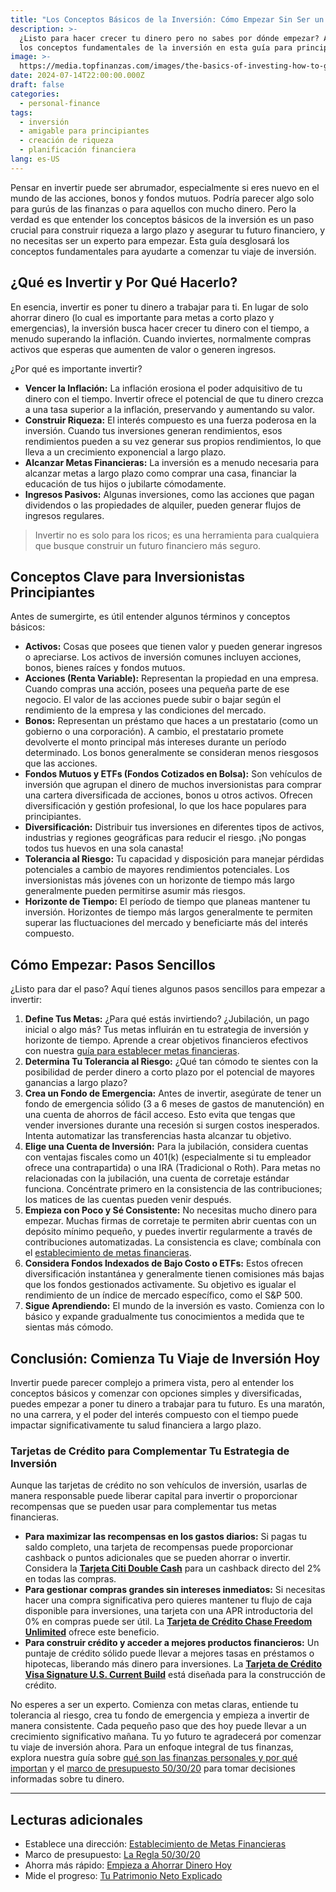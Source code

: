 ```yaml
---
title: "Los Conceptos Básicos de la Inversión: Cómo Empezar Sin Ser un Experto"
description: >-
  ¿Listo para hacer crecer tu dinero pero no sabes por dónde empezar? Aprende
  los conceptos fundamentales de la inversión en esta guía para principiantes.
image: >-
  https://media.topfinanzas.com/images/the-basics-of-investing-how-to-get-started-without-being-an-expert.webp
date: 2024-07-14T22:00:00.000Z
draft: false
categories:
  - personal-finance
tags:
  - inversión
  - amigable para principiantes
  - creación de riqueza
  - planificación financiera
lang: es-US
---
```


Pensar en invertir puede ser abrumador, especialmente si eres nuevo en el mundo de las acciones, bonos y fondos mutuos. Podría parecer algo solo para gurús de las finanzas o para aquellos con mucho dinero. Pero la verdad es que entender los conceptos básicos de la inversión es un paso crucial para construir riqueza a largo plazo y asegurar tu futuro financiero, y no necesitas ser un experto para empezar. Esta guía desglosará los conceptos fundamentales para ayudarte a comenzar tu viaje de inversión.

## ¿Qué es Invertir y Por Qué Hacerlo?

En esencia, invertir es poner tu dinero a trabajar para ti. En lugar de solo ahorrar dinero (lo cual es importante para metas a corto plazo y emergencias), la inversión busca hacer crecer tu dinero con el tiempo, a menudo superando la inflación. Cuando inviertes, normalmente compras activos que esperas que aumenten de valor o generen ingresos.

¿Por qué es importante invertir?

- **Vencer la Inflación:** La inflación erosiona el poder adquisitivo de tu dinero con el tiempo. Invertir ofrece el potencial de que tu dinero crezca a una tasa superior a la inflación, preservando y aumentando su valor.
- **Construir Riqueza:** El interés compuesto es una fuerza poderosa en la inversión. Cuando tus inversiones generan rendimientos, esos rendimientos pueden a su vez generar sus propios rendimientos, lo que lleva a un crecimiento exponencial a largo plazo.
- **Alcanzar Metas Financieras:** La inversión es a menudo necesaria para alcanzar metas a largo plazo como comprar una casa, financiar la educación de tus hijos o jubilarte cómodamente.
- **Ingresos Pasivos:** Algunas inversiones, como las acciones que pagan dividendos o las propiedades de alquiler, pueden generar flujos de ingresos regulares.

> Invertir no es solo para los ricos; es una herramienta para cualquiera que busque construir un futuro financiero más seguro.

## Conceptos Clave para Inversionistas Principiantes

Antes de sumergirte, es útil entender algunos términos y conceptos básicos:

- **Activos:** Cosas que posees que tienen valor y pueden generar ingresos o apreciarse. Los activos de inversión comunes incluyen acciones, bonos, bienes raíces y fondos mutuos.
- **Acciones (Renta Variable):** Representan la propiedad en una empresa. Cuando compras una acción, posees una pequeña parte de ese negocio. El valor de las acciones puede subir o bajar según el rendimiento de la empresa y las condiciones del mercado.
- **Bonos:** Representan un préstamo que haces a un prestatario (como un gobierno o una corporación). A cambio, el prestatario promete devolverte el monto principal más intereses durante un período determinado. Los bonos generalmente se consideran menos riesgosos que las acciones.
- **Fondos Mutuos y ETFs (Fondos Cotizados en Bolsa):** Son vehículos de inversión que agrupan el dinero de muchos inversionistas para comprar una cartera diversificada de acciones, bonos u otros activos. Ofrecen diversificación y gestión profesional, lo que los hace populares para principiantes.
- **Diversificación:** Distribuir tus inversiones en diferentes tipos de activos, industrias y regiones geográficas para reducir el riesgo. ¡No pongas todos tus huevos en una sola canasta!
- **Tolerancia al Riesgo:** Tu capacidad y disposición para manejar pérdidas potenciales a cambio de mayores rendimientos potenciales. Los inversionistas más jóvenes con un horizonte de tiempo más largo generalmente pueden permitirse asumir más riesgos.
- **Horizonte de Tiempo:** El período de tiempo que planeas mantener tu inversión. Horizontes de tiempo más largos generalmente te permiten superar las fluctuaciones del mercado y beneficiarte más del interés compuesto.

## Cómo Empezar: Pasos Sencillos

¿Listo para dar el paso? Aquí tienes algunos pasos sencillos para empezar a invertir:

1. **Define Tus Metas:** ¿Para qué estás invirtiendo? ¿Jubilación, un pago inicial o algo más? Tus metas influirán en tu estrategia de inversión y horizonte de tiempo. Aprende a crear objetivos financieros efectivos con nuestra [guía para establecer metas financieras](/finanzas-personales/estableciendo-metas-financieras-una-guia-para-principiantes-para-planificar-tu-futuro).
2. **Determina Tu Tolerancia al Riesgo:** ¿Qué tan cómodo te sientes con la posibilidad de perder dinero a corto plazo por el potencial de mayores ganancias a largo plazo?
3. **Crea un Fondo de Emergencia:** Antes de invertir, asegúrate de tener un fondo de emergencia sólido (3 a 6 meses de gastos de manutención) en una cuenta de ahorros de fácil acceso. Esto evita que tengas que vender inversiones durante una recesión si surgen costos inesperados. Intenta automatizar las transferencias hasta alcanzar tu objetivo.
4. **Elige una Cuenta de Inversión:** Para la jubilación, considera cuentas con ventajas fiscales como un 401(k) (especialmente si tu empleador ofrece una contrapartida) o una IRA (Tradicional o Roth). Para metas no relacionadas con la jubilación, una cuenta de corretaje estándar funciona. Concéntrate primero en la consistencia de las contribuciones; los matices de las cuentas pueden venir después.
5. **Empieza con Poco y Sé Consistente:** No necesitas mucho dinero para empezar. Muchas firmas de corretaje te permiten abrir cuentas con un depósito mínimo pequeño, y puedes invertir regularmente a través de contribuciones automatizadas. La consistencia es clave; combínala con el [establecimiento de metas financieras](/finanzas-personales/estableciendo-metas-financieras-una-guia-para-principiantes-para-planificar-tu-futuro).
6. **Considera Fondos Indexados de Bajo Costo o ETFs:** Estos ofrecen diversificación instantánea y generalmente tienen comisiones más bajas que los fondos gestionados activamente. Su objetivo es igualar el rendimiento de un índice de mercado específico, como el S&P 500.
7. **Sigue Aprendiendo:** El mundo de la inversión es vasto. Comienza con lo básico y expande gradualmente tus conocimientos a medida que te sientas más cómodo.

## Conclusión: Comienza Tu Viaje de Inversión Hoy

Invertir puede parecer complejo a primera vista, pero al entender los conceptos básicos y comenzar con opciones simples y diversificadas, puedes empezar a poner tu dinero a trabajar para tu futuro. Es una maratón, no una carrera, y el poder del interés compuesto con el tiempo puede impactar significativamente tu salud financiera a largo plazo.

<AdZone id="us_site_4" />

### Tarjetas de Crédito para Complementar Tu Estrategia de Inversión

Aunque las tarjetas de crédito no son vehículos de inversión, usarlas de manera responsable puede liberar capital para invertir o proporcionar recompensas que se pueden usar para complementar tus metas financieras.

- **Para maximizar las recompensas en los gastos diarios:** Si pagas tu saldo completo, una tarjeta de recompensas puede proporcionar cashback o puntos adicionales que se pueden ahorrar o invertir. Considera la [**Tarjeta Citi Double Cash**](/soluciones-financieras/citi-double-cash-credit-card-benefits-earn-2-cashback-on-every-purchase) para un cashback directo del 2% en todas las compras.
- **Para gestionar compras grandes sin intereses inmediatos:** Si necesitas hacer una compra significativa pero quieres mantener tu flujo de caja disponible para inversiones, una tarjeta con una APR introductoria del 0% en compras puede ser útil. La [**Tarjeta de Crédito Chase Freedom Unlimited**](/soluciones-financieras/chase-freedom-unlimited-credit-card-benefits-unlimited-cashback-more) ofrece este beneficio.
- **Para construir crédito y acceder a mejores productos financieros:** Un puntaje de crédito sólido puede llevar a mejores tasas en préstamos o hipotecas, liberando más dinero para inversiones. La [**Tarjeta de Crédito Visa Signature U.S. Current Build**](/soluciones-financieras/visa-signature-us-current-build-credit-card-benefits) está diseñada para la construcción de crédito.

No esperes a ser un experto. Comienza con metas claras, entiende tu tolerancia al riesgo, crea tu fondo de emergencia y empieza a invertir de manera consistente. Cada pequeño paso que des hoy puede llevar a un crecimiento significativo mañana. Tu yo futuro te agradecerá por comenzar tu viaje de inversión ahora. Para un enfoque integral de tus finanzas, explora nuestra guía sobre [qué son las finanzas personales y por qué importan](/finanzas-personales/que-son-las-finanzas-personales-y-por-que-importan) y el [marco de presupuesto 50/30/20](/finanzas-personales/la-regla-503020-explicada-un-presupuesto-sencillo-que-realmente-funciona) para tomar decisiones informadas sobre tu dinero.

---

## Lecturas adicionales

- Establece una dirección: [Establecimiento de Metas Financieras](/finanzas-personales/estableciendo-metas-financieras-una-guia-para-principiantes-para-planificar-tu-futuro)
- Marco de presupuesto: [La Regla 50/30/20](/finanzas-personales/la-regla-503020-explicada-un-presupuesto-sencillo-que-realmente-funciona)
- Ahorra más rápido: [Empieza a Ahorrar Dinero Hoy](/finanzas-personales/maneras-sencillas-de-empezar-a-ahorrar-dinero-hoy-incluso-con-un-presupuesto-ajustado)
- Mide el progreso: [Tu Patrimonio Neto Explicado](/finanzas-personales/tu-patrimonio-neto-explicado-que-es-y-como-calcularlo)
